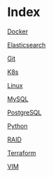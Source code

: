= Index =

[[Docker]]

[[Elasticsearch]]

[[Git]]

[[K8s]]

[[Linux]]

[[MySQL]]

[[PostgreSQL]]

[[Python]]

[[RAID]]

[[Terraform]]

[[VIM]]


